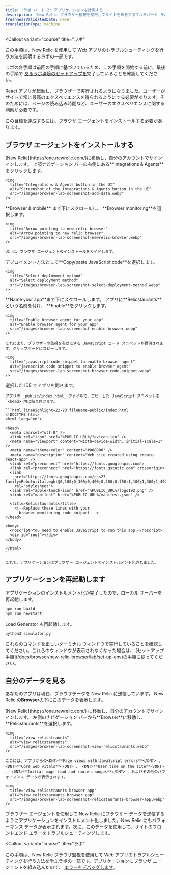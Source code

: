 ```yaml
---
title: 'ラボ パート 2: アプリケーションを計測する'
description: 'New Relic ブラウザー監視を使用してサイトを改善するマルチパート ラボのパート 2: React アプリケーションの計測'
freshnessValidatedDate: never
translationType: machine
---
```


<Callout
  variant="course"
  title="ラボ"
>
  この手順は、New Relic <InlinePopover type="browser"/>を使用して Web アプリのトラブルシューティングを行う方法を説明するラボの一部です。

  ラボの各手順は前回の手順に基づいているため、この手順を開始する前に、最後の手順で [あるラボ環境のセットアップを](/docs/browser/new-relic-browser/lab/set-up-env/)完了していることを確認してください。
</Callout>

React アプリが起動し、ブラウザーで実行されるようになりました。ユーザーがサイトで常に最高のエクスペリエンスを得られるようにする必要があります。そのためには、ページの読み込み時間など、ユーザーのエクスペリエンスに関する洞察が必要です。

この目標を達成するには、ブラウザ エージェントをインストールする必要があります。

## ブラウザ エージェントをインストールする

<Steps>
  <Step>
    [New Relic](https://one.newrelic.com/)に移動し、自分のアカウントでサインインします。
  </Step>

  <Step>
    上部ナビゲーション バーの右側にある<DNT>**Integrations & Agents**</DNT>をクリックします。

    <img
      title="Integrations & Agents button in the UI"
      alt="Screenshot of the Integrations & Agents button in the UI"
      src="/images/browser-lab-screenshot-add-data.webp"
    />
  </Step>

  <Step>
    <DNT>**Browser & mobile**</DNT> まで下にスクロールし、 <DNT>**Browser monitoring**</DNT>を選択します。

    <img
      title="Arrow pointing to new relic browser"
      alt="Arrow pointing to new relic browser"
      src="/images/browser-lab-screenshot-newrelic-browser.webp"
    />

    UI は、ブラウザ エージェントのインストールをガイドします。
  </Step>

  <Step>
    デプロイメント方法として<DNT>**Copy/paste JavaScript code**</DNT>を選択します。

    <img
      title="Select deployment method"
      alt="Select deployment method"
      src="/images/browser-lab-screenshot-select-deployment-method.webp"
    />
  </Step>

  <Step>
    <DNT>**Name your app**</DNT>まで下にスクロールします。 アプリに<DNT>**Relicstaurants**</DNT>という名前を付け、 <DNT>**Enable**</DNT>をクリックします。

    <img
      title="Enable browser agent for your app"
      alt="Enable browser agent for your app"
      src="/images/browser-lab-screenshot-enable-browser.webp"
    />

    これにより、ブラウザーの監視を有効にする JavaScript コード スニペットが提供されます。クリップボードにコピーします。

    <img
      title="javascript code snippet to enable browser agent"
      alt="javascript code snippet to enable browser agent"
      src="/images/browser-lab-screenshot-browser-code-snippet.webp"
    />
  </Step>

  <Step>
    選択した IDE でアプリを開きます。

    アプリの _public/index.html_ ファイルで、コピーした JavaScript スニペットを `<head>`内に貼り付けます。

    ```html lineHighlight=22-23 fileName=public/index.html
    <!DOCTYPE html>
    <html lang="en">

    <head>
      <meta charset="utf-8" />
      <link rel="icon" href="%PUBLIC_URL%/favicon.ico" />
      <meta name="viewport" content="width=device-width, initial-scale=1" />
      <meta name="theme-color" content="#000000" />
      <meta name="description" content="Web site created using create-react-app" />
      <link rel="preconnect" href="https://fonts.googleapis.com">
      <link rel="preconnect" href="https://fonts.gstatic.com" crossorigin>
      <link
        href="https://fonts.googleapis.com/css2?family=Roboto:ital,wght@0,100;0,300;0,400;0,500;0,700;1,100;1,300;1,400;1,500&display=swap"
        rel="stylesheet">
      <link rel="apple-touch-icon" href="%PUBLIC_URL%/logo192.png" />
      <link rel="manifest" href="%PUBLIC_URL%/manifest.json" />

      <title>Relicstaurants</title>
        <!--Replace these lines with your 
          browser monitoring code snippet -->
    </head>

    <body>
      <noscript>You need to enable JavaScript to run this app.</noscript>
      <div id="root"></div>
    </body>

    </html>
    ```

    これで、アプリケーションはブラウザー エージェントでインストルメント化されました。
  </Step>
</Steps>

## アプリケーションを再起動します

アプリケーションのインストルメント化が完了したので、ローカル サーバーを再起動します。

```bash
npm run build
npm run newstart
```

Load Generator も再起動します。

```bash
python3 simulator.py
```

<Callout variant="important">
  これらのコマンドを正しいターミナル ウィンドウで実行していることを確認してください。これらのウィンドウが表示されなくなった場合は、 [セットアップ手順](/docs/browser/new-relic-browser/lab/set-up-env)の手順に従ってください。
</Callout>

## 自分のデータを見る

あなたのアプリは現在、ブラウザデータを New Relic に送信しています。 New Relic の<DNT>**Browser**</DNT>の下にこのデータを表示します。

<Steps>
  <Step>
    [New Relic](https://one.newrelic.com/) に移動し、自分のアカウントでサインインします。
  </Step>

  <Step>
    左側のナビゲーション バーから<DNT>**Browser**</DNT>に移動し、 <DNT>**Relicstaurants**</DNT>を選択します。

    <img
      title="view relicstraunts"
      alt="view relicstaruants"
      src="/images/browser-lab-screenshot-view-relicstaurants.webp"
    />

    ここには、アプリからの<DNT>**Page views with JavaScript errors**</DNT> 、 <DNT>**Core web vitals**</DNT> 、 <DNT>**User time on the site**</DNT> 、 <DNT>**Initial page load and route changes**</DNT> 、およびその他のパフォーマンス データが表示されます。

    <img
      title="view relicstraunts browser app"
      alt="view relicstaruants browser app"
      src="/images/browser-lab-screenshot-relicstaurants-browser-app.webp"
    />
  </Step>
</Steps>

ブラウザー エージェントを使用して New Relic にブラウザー データを送信するようにアプリケーションをインストルメント化しました。New Relic にもパフォーマンス データが表示されます。次に、このデータを使用して、サイトのフロントエンド エラーをトラブルシューティングします。

<Callout
  variant="course"
  title="ラボ"
>
  この手順は、New Relic ブラウザ監視を使用して Web アプリのトラブルシューティングを行う方法を学ぶラボの一部です。アプリケーションにブラウザ エージェントを組み込んだので、 [エラーをデバッグします](/docs/browser/new-relic-browser/lab/debug-errors/)。
</Callout>
